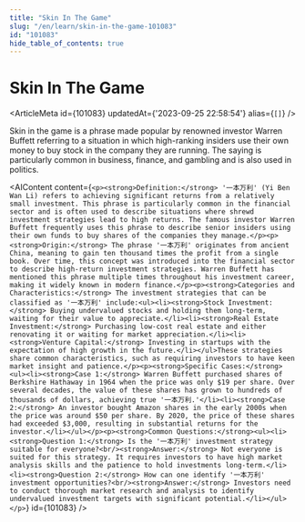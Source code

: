 ```yaml
---
title: "Skin In The Game"
slug: "/en/learn/skin-in-the-game-101083"
id: "101083"
hide_table_of_contents: true
---
```



# Skin In The Game

<ArticleMeta id={101083} updatedAt={'2023-09-25 22:58:54'} alias={`[]`} />
<div className='border-solid border-b border-t-0 my-4 border-[var(--ifm-color-gray-300)]' />

Skin in the game is a phrase made popular by renowned investor Warren Buffett referring to a situation in which high-ranking insiders use their own money to buy stock in the company they are running. The saying is particularly common in business, finance, and gambling and is also used in politics.

<AIContent content={`<p><strong>Definition:</strong> '一本万利' (Yi Ben Wan Li) refers to achieving significant returns from a relatively small investment. This phrase is particularly common in the financial sector and is often used to describe situations where shrewd investment strategies lead to high returns. The famous investor Warren Buffett frequently uses this phrase to describe senior insiders using their own funds to buy shares of the companies they manage.</p><p><strong>Origin:</strong> The phrase '一本万利' originates from ancient China, meaning to gain ten thousand times the profit from a single book. Over time, this concept was introduced into the financial sector to describe high-return investment strategies. Warren Buffett has mentioned this phrase multiple times throughout his investment career, making it widely known in modern finance.</p><p><strong>Categories and Characteristics:</strong> The investment strategies that can be classified as '一本万利' include:<ul><li><strong>Stock Investment:</strong> Buying undervalued stocks and holding them long-term, waiting for their value to appreciate.</li><li><strong>Real Estate Investment:</strong> Purchasing low-cost real estate and either renovating it or waiting for market appreciation.</li><li><strong>Venture Capital:</strong> Investing in startups with the expectation of high growth in the future.</li></ul>These strategies share common characteristics, such as requiring investors to have keen market insight and patience.</p><p><strong>Specific Cases:</strong><ul><li><strong>Case 1:</strong> Warren Buffett purchased shares of Berkshire Hathaway in 1964 when the price was only $19 per share. Over several decades, the value of these shares has grown to hundreds of thousands of dollars, achieving true '一本万利.'</li><li><strong>Case 2:</strong> An investor bought Amazon shares in the early 2000s when the price was around $50 per share. By 2020, the price of these shares had exceeded $3,000, resulting in substantial returns for the investor.</li></ul></p><p><strong>Common Questions:</strong><ul><li><strong>Question 1:</strong> Is the '一本万利' investment strategy suitable for everyone?<br/><strong>Answer:</strong> Not everyone is suited for this strategy. It requires investors to have high market analysis skills and the patience to hold investments long-term.</li><li><strong>Question 2:</strong> How can one identify '一本万利' investment opportunities?<br/><strong>Answer:</strong> Investors need to conduct thorough market research and analysis to identify undervalued investment targets with significant potential.</li></ul></p>`} id={101083} />
